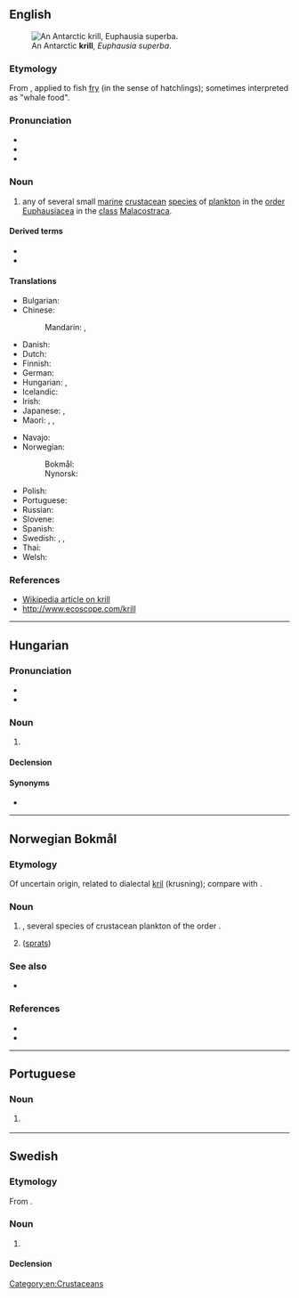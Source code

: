 {{also|Krill}}
==English==
[[File:Antarctic_krill_(Euphausia_superba).jpg|thumb|An Antarctic '''krill''', ''Euphausia superba''.]]

===Etymology===
From {{der|en|nl|kriel||puny/tiny}}, applied to fish [[fry]] (in the sense of hatchlings); sometimes interpreted as "whale food".

===Pronunciation===
* {{IPA|en|/kɹɪl/}}
* {{audio|en|LL-Q1860 (eng)-Vealhurl-krill.wav ‎|Audio (UK)}}
* {{rhymes|en|ɪl}}

===Noun===
{{en-noun|krill|s}}

# any of several small [[marine]] [[crustacean]] [[species]] of [[plankton]] in the [[order]] [[Euphausiacea]] in the [[class]] [[Malacostraca]].

====Derived terms====
* {{vern|Antarctic krill}}
* {{vern|northern krill}}

====Translations====
{{trans-top|small marine crustacean}}
* Bulgarian: {{t+|bg|крил|m}}
* Chinese:
*: Mandarin: {{t|cmn|磷蝦|sc=Hani}}, {{t|cmn|磷虾|tr=línxiā|sc=Hani}}
* Danish: {{t|da|krill|c}}
* Dutch: {{t+|nl|krill}}
* Finnish: {{t+|fi|krilli}}
* German: {{t|de|Krill|m}}
* Hungarian: {{t|hu|krill}}, {{t|hu|világítórák}}
* Icelandic: {{t|is|ljósáta}}
* Irish: {{t|ga|crill|m}}
* Japanese: {{t|ja|沖醤蝦|tr=[[オキアミ]], okiami|sc=Jpan}}, {{t|ja|オキアミ|tr=okiami}}
* Maori: {{t|mi|kōura rangi}}, {{t|mi|kōurariki}}, {{t|mi|uraura}}
{{trans-mid}}
* Navajo: {{t|nv|táłtłʼááh chʼoshchilí}}
* Norwegian:
*: Bokmål: {{t|nb|krill|m}}
*: Nynorsk: {{t|nn|kril|m}}
* Polish: {{t+|pl|kryl|m}}
* Portuguese: {{t+|pt|krill|m}}
* Russian: {{t+|ru|криль|m}}
* Slovene: {{t|sl|kril|m}}
* Spanish: {{t|es|kril|m}}
* Swedish: {{t|sv|lysräka|c}}, {{t|sv|lyskräfta|c}}, {{t|sv|krill|c}}
* Thai: {{t+|th|เคย}}
* Welsh: {{t|cy|cril|m}}
{{trans-bottom}}

===References===
* [[w:Euphausia superba|Wikipedia article on krill]]
* [http://www.ecoscope.com/krill http://www.ecoscope.com/krill]

[[Category:en:Crustaceans]]

----

==Hungarian==
{{wikipedia|lang=hu}}

===Pronunciation===
* {{hu-IPA}}
* {{rhymes|hu|ilː}}

===Noun===
{{hu-noun|pl=krillek}}

# {{l|en|krill}}

====Declension====
{{hu-infl-nom|krille|e|-}}{{hu-pos-etek|krill|j|jei}}

====Synonyms====
* {{l|hu|világítórák}}

{{topics|hu|Crustaceans}}

----

==Norwegian Bokmål==
{{wp|lang=no}}

===Etymology===
Of uncertain origin, related to dialectal [[kril]] (krusning); compare with {{cog|is|kríli}}.

===Noun===
{{nb-noun-m1}}

# {{l|en|krill}}, several species of crustacean plankton of the order {{m|mul|Euphausiacea}}. {{topics|nb|Crustaceans}}
#{{lb|nb|dialectal}} {{synonym of|nb|småsild|nocap=1}} ([[sprats]])

===See also===
* {{l-nn|kril}}

===References===
* {{R:Dokpro|lang=nb}}
* {{R:NAOB|krill_3}}

----

==Portuguese==

===Noun===
{{pt-noun|m|s|pl2=krill}}

# {{l|en|krill}} {{gloss|small marine crustacean of the class [[Malacostraca]]}}

----

==Swedish==

===Etymology===
From {{der|sv|no|-}} {{m|nb|krill}}.

===Noun===
{{sv-noun|n}}

# {{l|en|krill}}

====Declension====
{{sv-noun-c-zero}}